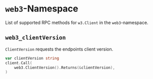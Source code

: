 # `web3`-Namespace

List of supported RPC methods for `w3.Client` in the `web3`-namespace.

## `web3_clientVersion`
`ClientVersion` requests the endpoints client version.
```go {3}
var clientVersion string
client.Call(
    web3.ClientVersion().Returns(&clientVersion),
)
```
